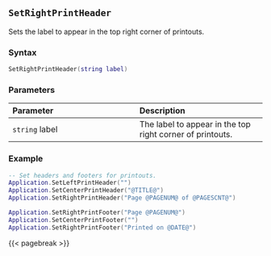 ## `SetRightPrintHeader`

Sets the label to appear in the top right corner of printouts\index{Printing!headers \& footers}.

### Syntax {-}

``` .lua
SetRightPrintHeader(string label)
```

### Parameters {-}

**Parameter** | **Description**
| :-- | :-- |
`string` label | The label to appear in the top right corner of printouts.

### Example {-}

``` .lua
-- Set headers and footers for printouts.
Application.SetLeftPrintHeader("")
Application.SetCenterPrintHeader("@TITLE@")
Application.SetRightPrintHeader("Page @PAGENUM@ of @PAGESCNT@")

Application.SetRightPrintFooter("Page @PAGENUM@")
Application.SetCenterPrintFooter("")
Application.SetRightPrintFooter("Printed on @DATE@")
```

{{< pagebreak >}}
